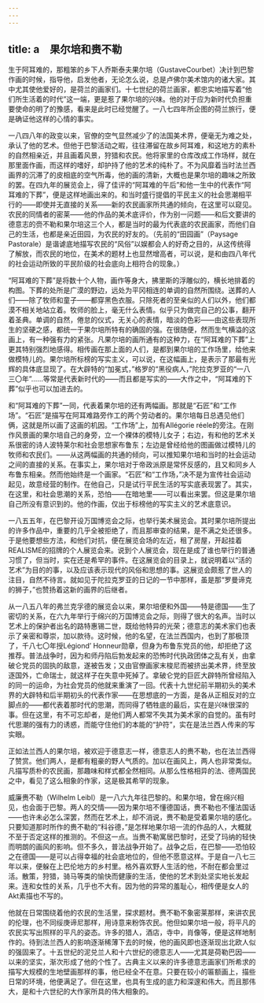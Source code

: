 ```yaml
---
---
---
```

title: a　果尔培和赉不勒
---



生于阿耳难的，那粗笨的乡下人乔斯泰夫果尔培（GustaveCourbet）决计到巴黎作画的时候，指导他，启发他者，无论怎么说，总是卢佛尔美术馆内的诸大家。其中尤其使他爱好的，是荷兰的画家们。十七世纪的荷兰画家，都忠实地描写着“他们所生活着的时代”这一端，更是惹了果尔培的兴味。他的对于应为新时代负担重要使命的明了的豫感，看来是此时已经觉醒了。一八七四年所企图的荷兰旅行，便是确证他这样的心情的事实。

一八四八年的政变以来，官僚的空气显然减少了的法国美术界，便毫无为难之处，承认了他的艺术。但他于巴黎活动之暇，往往滞留在故乡阿耳难，和这地方的素朴的自然相亲近，并且画着风景，狩猎和农民。他将家里的仓库改成工作场样，就在那里面作画，而这样的嗜好，却护持了他的艺术的纯朴了。不为风靡着当时法兰西画界的沉滞了的皮相底的空气所毒，他的画的清新，大概也是果尔培的趣味之所致的罢。在四九年的展览会上，得了佳评的“阿耳难的午后”和他一生中的代表作“阿耳难的下葬”，便是这样地画出来的。和当时盛行提倡的平民主义的社会思潮相平行的——即使并无直接的关系——新的农民画家所共通的倾向，在这里可以窥见。农民的同情者的密莱——他的作品的美术底评价，作为别一问题——和后文要讲的德意志的赍不勒和果尔培这三个人，都是当时的最为代表底的农民画家，而他们自己的生活，也都是亲近田园，为农民的好友的。（先前的“田园画”（Paysage Pastorale）是谐谑底地描写农民的“风俗”以娱都会人的好奇之目的，从这传统得了解放，而农民的地位，在美术的题材上也显然增高者，可以说，是和由四八年代的社会运动所致的平民阶级的社会底向上相符合的现象。）

“阿耳难的下葬”是将数十个人物，画作等身大，拂里斯的浮雕似的，横长地排着的构图。下葬的处所是广漠的野边，远处为平冈相连的单调的自然所围绕。送葬的人们——除了牧师和童子——都穿黑色衣服。只除死者的至亲似的人们以外，他们都漠不相关地站立着。牧师的脸上，毫无什么表情。似乎只为做完自己的公事，翻开着圣典。单调的自然，倦怠的仪式，无关心的表情，暗淡的色彩——由这些表现所生的坚硬之感，都统一于果尔培所特有的确固的强。在很随便，然而生气横溢的这画上，有一种强有力的紧张。凡果尔培的画所通有的这种力，在“阿耳难的下葬”上更其特别强烈地感得。相传画在那上面的人们，是都到果尔培的工作场里，给他来做模特儿的。果尔培所标榜的写实主义，可以说，在这幅画上，是表示了那最有光辉的具体底显现了。在大辟特的“加冕式，”格罗的“黑役病人，”陀拉克罗亚的“一八三〇年”……等常是代表新时代的——而且都是写实的——大作之中，“阿耳难的下葬”似乎也可以加进去的。

和“阿耳难的下葬”一同，代表着果尔培的还有两幅画。那就是“石匠”和“工作场”。“石匠”是描写在阿耳难路旁作工的两个劳动者的。果尔培每日总遇见他们俩，这就是所以画了这画的机因。“工作场”上，加有Allégorie réele的旁注。在刚作风景画的果尔培自己的身旁，立一个裸体的模特儿女子；右边，有和他的艺术关系很密的诗人波特莱尔和社会思想家布鲁东；左边是曾经给他的图画做过模特儿的牧师和农民们。——从这两幅画的共通的倾向，可以推知果尔培和当时的社会运动之间的直接的关系。在事实上，果尔培对于帝政派原是常怀反感的，且又和同乡人布鲁东相亲。然而他始终是一个画家。“石匠”和“工作场，”决不是为宣传社会运动起见，故意经营的制作。在他自己，只是试行平民生活的写实底表现罢了。其实，在这里，和社会思潮的关系，恐怕——在暗地里——可以看出来罢。但这是果尔培自己所没有意识到的。他的作画，仅出于标榜他的写实主义的艺术底意识。

一八五五年，在巴黎开设万国博览会之际，也举行美术展览会。其时果尔培所提出的许多作品中，重要的几乎全被拒绝了，而且那审查的结果，是不满之处还很多。于是他要想些方法，和他们对抗，便在展览会场的左近，租了房屋，开起挂着REALISME的招牌的个人展览会来。说到个人展览会，现在是成了谁也举行的普通习惯了，但当时，实在还是希罕的事件。在这展览会的目录上，就说明着以“活的艺术”为目的的事，以及应该表示现代的风俗和思想的事。这展览会颇惹了世人的注目，自然不待言。就如见于陀拉克罗亚的日记的一节中那样，虽是那“罗曼谛克的狮子，”也赞扬着这新的画界的后继者。

从一八五八年的弗兰克孚德的展览会以来，果尔培便和外国——特是德国——生了密切的关系，在六九年举行于绵兴的万国博览会之际，则得了很大的名声。当时以艺术上的保护者出名的路特惠锡二世，既给他特异的光荣；德意志的美术家们也表示了亲密和尊崇，加以款待。这时候，他的名望，在法兰西国内，也到了那极顶了，千八七〇年授Légiond’ Honneur勋章，但身为布鲁东党员的他，却拒绝了这推荐。普法战争时，因为和师丹陷后勃发起来的恐怖时代执政团体之乱有关，由拿破仑党员的固执的敌意，遂被告发；又由官僚画家末梭尼而被挤出美术界，终至放逐国外，亡命瑞士，就这样子在失意中死掉了。拿破仑党的巨匠大辟特所曾经陷入的同一的运命，为社会党员的他就来重演了一回。代表十九世纪前半期初头的美术界的大辟特和后半期初头的代表作家——在思想底的一方面，是各从正相反对的立脚点的——都代表着那时代的思潮，而同得了牺牲底的最后，实在是兴味很深的事。但在这里，有不可忘却者，是他们两人都常不失其为美术家的自觉的。虽有时代思潮的强有力的诱惑，而能守住他们的本能的“护符”，实在是法兰西人传来的写实眼。

正如法兰西人的果尔培，被欢迎于德意志一样，德意志人的赉不勒，也在法兰西得了赞赏。他们两人，是都有粗豪的野人气质的。加以在画风上，两人也非常类似。凡描写质朴的农民画，那趣味和样式都全然相同。从那么性格相异的法、德两国民之中，看见了这么相象的作家，这是极其希罕的现象。

威廉赉不勒（Wilhelm Leibl）是一八六九年往巴黎的。和果尔培，曾在绵兴相见，也会面于巴黎。两人的交情——因为果尔培不懂德国话，赉不勒也不懂法国话——也许未必怎么深罢，然而在艺术上，却不消说，赉不勒是受着果尔培的感化。只要知道那时所作的赉不勒的“科谷德，”是怎样地果尔培一流的作品的人，大概就不至于否定这样的推测的。不但这一点。当赉不勒寓居巴黎时，还受了玛纳的轻快而明朗的画风的影响。但不多久，普法战争开始了。战争之后，在巴黎——恐怕较之在德国——是可以占得幸福的社会底地位的，但他不愿意这样。于是自一八七三年以来，便躲在上巴伦地方的乡村里。格外喜欢野人生活的他，不耐在都会里过活。散策，狩猎，骑马等类的愉快而健康的生活，使他的艺术到处坚实地长发起来。连和女性的关系，几乎也不大有。因为他的异常的羞耻心，相传便是女人的Akt素描也不写的。

他就在日常围绕着他的农民的生活里，探求题材。赉不勒不象密莱那样，来讲农民的伦理，也不同绥庚谛尼那样，用诗意来粉饰农民。他但如果尔培一般，将平凡的农民实写出照样的平凡的姿态。许多的猎人，酒店，寺中，肖像等，便是这样地制作的。待到法兰西人的影响逐渐稀薄下去的时候，他的画风即也逐渐现出北欧人似的强固来了。十五世纪的泥兑兰人和十六世纪的德意志人——尤其是荷勒巴因——以来的坚实，渐次形成了他的个性了。古典主义以来的许多德意志画家们所希求的描写大规模的生地壁画那样的事，他已经全不在意。只要在较小的匾额画上，描些日常的环境，他便满足了。但在这里，也具有生成的底力和深邃和伟大。而且那伟大，是和十六世纪的大作家所具的伟大相象的。